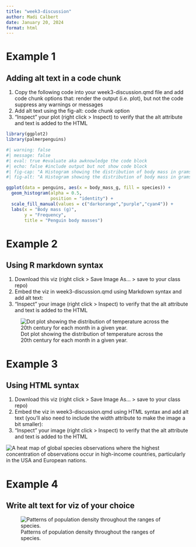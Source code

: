 ```yaml
---
title: "week3-discussion"
author: Madi Calbert
date: January 20, 2024
format: html
---
```


# Example 1

## Adding alt text in a code chunk

1.  Copy the following code into your week3-discussion.qmd file and add code chunk options that: render the output (i.e. plot), but not the code suppress any warnings or messages
2.  Add alt text using the fig-alt: code chunk option
3.  “Inspect” your plot (right click \> Inspect) to verify that the alt attribute and text is added to the HTML

```r
library(ggplot2)
library(palmerpenguins)
```

```r
#| warning: false
#| message: false
#| eval: true #evaluate aka awknowledge the code block
#| echo: false #include output but not show code block
#| fig-cap: "A Histogram showing the distribution of body mass in grams of three species of penguins: Adelie (orange), Chinstrap (Chinstrap), and Gentoo (teal)."
#| fig-alt: "A Histogram showing the distribution of body mass in grams of three species of penguins where Gentoo penguins are 2,000 grams larger than Adelie and Chinstrap."

ggplot(data = penguins, aes(x = body_mass_g, fill = species)) +
  geom_histogram(alpha = 0.5, 
                 position = "identity") +
  scale_fill_manual(values = c("darkorange","purple","cyan4")) +
  labs(x = "Body mass (g)",
       y = "Frequency",
       title = "Penguin body masses")
```

# Example 2

## Using R markdown syntax

1.  Download this viz (right click \> Save Image As… \> save to your class repo)
2.  Embed the viz in week3-discussion.qmd using Markdown syntax and add alt text:
3.  “Inspect” your image (right click \> Inspect) to verify that the alt attribute and text is added to the HTML

![Dot plot showing the distribution of temperature across the 20th century for each month in a given year.](global_temp_viz.png){fig-alt="A dot plot of monthly global temperatures compared to the 20th-century average, where monthly global temperatures are increasing over time. Nearly every month since the mid-1970s is warmer than the 20th century average, with 12 record breaking hot months occurring between 2015-2023."}

# Example 3

## Using HTML syntax

1.  Download this viz (right click \> Save Image As… \> save to your class repo)
2.  Embed the viz in week3-discussion.qmd using HTML syntax and add alt text (you’ll also need to include the width attribute to make the image a bit smaller):
3.  “Inspect” your image (right click \> Inspect) to verify that the alt attribute and text is added to the HTML

<img src="species.png" alt="A heat map of global species observations where the highest concentration of observations occur in high-income countries, particularly in the USA and European nations."/>

# Example 4

## Write alt text for viz of your choice

![Patterns of population density throughout the ranges of species.](bunting.png){fig-alt="The abundant center distribution of the indigo bunting (*Passerina cyanea*); with numerical values representing per transect densities determined from Breeding Bird Surveys. As per the abundant center model, densities are highest in the relative center of the range and lowest at the range margins."}
